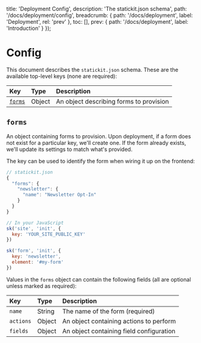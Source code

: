 
  title: 'Deployment Config',
  description: 'The statickit.json schema',
  path: '/docs/deployment/config',
  breadcrumb: {
    path: '/docs/deployment',
    label: 'Deployment',
    rel: 'prev'
  },
  toc: [],
  prev: {
    path: '/docs/deployment',
    label: 'Introduction'
  }
});

# Config

This document describes the `statickit.json` schema. These are the available top-level keys (none are required):

| Key                     | Type                     | Description                                                  |
| :---------------------- | :----------------------- | :----------------------------------------------------------- |
| [`forms`](#forms)       | Object                   | An object describing forms to provision                      |

## `forms`

An object containing forms to provision. Upon deployment, if a form does not exist for a particular key, we'll create one. If the form already exists, we'll update its settings to match what's provided.

The key can be used to identify the form when wiring it up on the frontend:

```js
// statickit.json
{
  "forms": {
    "newsletter": {
      "name": "Newsletter Opt-In"
    }
  }
}

// In your JavaScript
sk('site', 'init', {
  key: 'YOUR_SITE_PUBLIC_KEY'
})

sk('form', 'init', {
  key: 'newsletter',
  element: '#my-form'
})
```

Values in the `forms` object can contain the following fields (all are optional unless marked as required):

| Key                     | Type                     | Description                                                  |
| :---------------------- | :----------------------- | :----------------------------------------------------------- |
| `name`                  | String                   | The name of the form (required)                              |
| `actions`               | Object                   | An object containing actions to perform                      |
| `fields`                | Object                   | An object containing field configuration                     |

